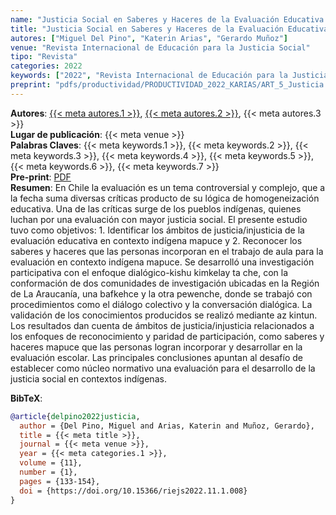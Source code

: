 ```yaml
---
name: "Justicia Social en Saberes y Haceres de la Evaluación Educativa en Contexto Mapuce"
title: "Justicia Social en Saberes y Haceres de la Evaluación Educativa en Contexto Mapuce"
autores: ["Miguel Del Pino", "Katerin Arias", "Gerardo Muñoz"]
venue: "Revista Internacional de Educación para la Justicia Social"
tipo: "Revista"
categories: 2022
keywords: ["2022", "Revista Internacional de Educación para la Justicia Social", "Reconocimiento", "Participación", "Evaluación educativa", "Educación indígena", "Justicia social"]
preprint: "pdfs/productividad/PRODUCTIVIDAD_2022_KARIAS/ART_5_Justicia Social_Revista RJSC_DEL PINO_ARIAS_2022_ SCOPUS.pdf"
---
```

**Autores**: [{{< meta autores.1 >}}](../members/current/Miguel Del Pino.qmd), [{{< meta autores.2 >}}](../members/current/Katerin Arias.qmd), {{< meta autores.3 >}}  
**Lugar de publicación**: {{< meta venue >}}     
**Palabras Claves**: {{< meta keywords.1 >}}, {{< meta keywords.2 >}}, {{< meta keywords.3 >}}, {{< meta keywords.4 >}}, {{< meta keywords.5 >}}, {{< meta keywords.6 >}}, {{< meta keywords.7 >}}  
**Pre-print**: [PDF](../{{< meta preprint >}})    
**Resumen**: En Chile la evaluación es un tema controversial y complejo, que a la fecha suma diversas críticas producto de su lógica de homogeneización educativa. Una de las críticas surge de los pueblos indígenas, quienes luchan por una evaluación con mayor justicia social. El presente estudio tuvo como objetivos: 1. Identificar los ámbitos de justicia/injusticia de la evaluación educativa en contexto indígena mapuce y 2. Reconocer los saberes y haceres que las personas incorporan en el trabajo de aula para la evaluación en contexto indígena mapuce. Se desarrolló una investigación participativa con el enfoque dialógico-kishu kimkelay ta che, con la conformación de dos comunidades de investigación ubicadas en la Región de La Araucanía, una bafkehce y la otra pewenche, donde se trabajó con procedimientos como el diálogo colectivo y la conversación dialógica. La validación de los conocimientos producidos se realizó mediante az kintun. Los resultados dan cuenta de ámbitos de justicia/injusticia relacionados a los enfoques de reconocimiento y paridad de participación, como saberes y haceres mapuce que las personas logran incorporar y desarrollar en la evaluación escolar. Las principales conclusiones apuntan al desafío de establecer como núcleo normativo una evaluación para el desarrollo de la justicia social en contextos indígenas.


**BibTeX**:
```bibtex
@article{delpino2022justicia,
  author = {Del Pino, Miguel and Arias, Katerin and Muñoz, Gerardo},
  title = {{< meta title >}},
  journal = {{< meta venue >}},
  year = {{< meta categories.1 >}},
  volume = {11},
  number = {1},
  pages = {133-154},
  doi = {https://doi.org/10.15366/riejs2022.11.1.008}
}
```
